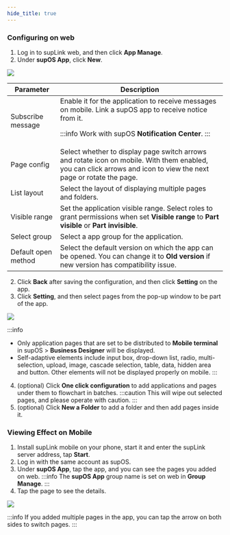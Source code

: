 ```yaml
---
hide_title: true
---
```


### Configuring on web

1. Log in to supLink web, and then click **App Manage**.
2. Under **supOS App**, click **New**.

<img width={450} src="https://wordpressfreezonex.oss-accelerate.aliyuncs.com/supLink/48.png" />

<table>
<thead>
<tr>
<th>Parameter</th>
<th>Description</th>
</tr>
</thead>
<tbody>
<tr>
<td>Subscribe message</td>
<td>Enable it for the application to receive messages on mobile. Link a supOS app to receive notice from it.
 

:::info
Work with supOS **Notification Center**.
:::


</td>
</tr>
<tr>
<td>Page config</td>
<td>Select whether to display page switch arrows and rotate icon on mobile. With them enabled, you can click arrows and icon to view the next page or rotate the page.</td>
</tr>
<tr>
<td>List layout</td>
<td>Select the layout of displaying multiple pages and folders.</td>
</tr>
<tr>
<td>Visible range</td>
<td>Set the application visible range. Select roles to grant permissions when set <b>Visible range</b> to <b>Part visible</b> or <b>Part invisible</b>.</td>
</tr>
<tr>
<td>Select group</td>
<td>Select a app group for the application.</td>
</tr>
<tr>
<td>Default open method</td>
<td>Select the default version on which the app can be opened. You can change it to <b>Old version</b> if new version has compatibility issue.</td>
</tr>
</tbody>
</table>

2. Click **Back** after saving the configuration, and then click **Setting** on the app.
3. Click **Setting**, and then select pages from the pop-up window to be part of the app.

<img width={450} src="https://wordpressfreezonex.oss-accelerate.aliyuncs.com/supLink/16.png" />

:::info
- Only application pages that are set to be distributed to **Mobile terminal** in supOS > **Business Designer** will be displayed.
- Self-adaptive elements include input box, drop-down list, radio, multi-selection, upload, image, cascade selection, table, data, hidden area and button. Other elements will not be displayed properly on mobile.
:::
4. (optional) Click **One click configuration** to add applications and pages under them to flowchart in batches.
:::caution
This will wipe out selected pages, and please operate with caution.
:::
5. (optional) Click **New a Folder** to add a folder and then add pages inside it.

### Viewing Effect on Mobile

1. Install supLink mobile on your phone, start it and enter the supLink server address, tap **Start**.
2. Log in with the same account as supOS.
3. Under **supOS App**, tap the app, and you can see the pages you added on web.
:::info
The **supOS App** group name is set on web in **Group Manage**.
:::
4. Tap the page to see the details.

<img width={450} src="https://wordpressfreezonex.oss-accelerate.aliyuncs.com/supLink/17.png" />

:::info
If you added multiple pages in the app, you can tap the arrow on both sides to switch pages.
:::
